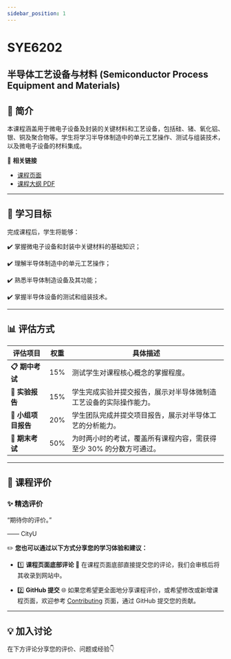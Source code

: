 ```yaml
---
sidebar_position: 1
---
```


# SYE6202
## 半导体工艺设备与材料 (Semiconductor Process Equipment and Materials)

## **📘 简介**
本课程涵盖用于微电子设备及封装的关键材料和工艺设备，包括硅、锗、氧化铝、银、铜及聚合物等。学生将学习半导体制造中的单元工艺操作、测试与组装技术，以及微电子设备的材料集成。

🔗 **相关链接**
- [课程页面](https://www.cityu.edu.hk/catalogue/pg/202425/course/SYE6202.htm)
- [课程大纲 PDF](https://www.cityu.edu.hk/catalogue/pg/202425/course/SYE6202.pdf)

---

## **🎯 学习目标**

完成课程后，学生将能够：

✔️ 掌握微电子设备和封装中关键材料的基础知识；

✔️ 理解半导体制造中的单元工艺操作；

✔️ 熟悉半导体制造设备及其功能；

✔️ 掌握半导体设备的测试和组装技术。

---

## **📊 评估方式**

| **评估项目**           | **权重** | **具体描述**                                                                                       |
|-----------------------|---------|---------------------------------------------------------------------------------------------------|
| **📋 期中考试**         | 15%      | 测试学生对课程核心概念的掌握程度。                                                                     |
| **📂 实验报告**         | 15%      | 学生完成实验并提交报告，展示对半导体微制造工艺设备的实际操作能力。                                           |
| **📂 小组项目报告**      | 20%      | 学生团队完成并提交项目报告，展示对半导体工艺的分析能力。                                                 |
| **📝 期末考试**         | 50%      | 为时两小时的考试，覆盖所有课程内容，需获得至少 30% 的分数方可通过。                                          |

---

## **💬 课程评价**

### ✨ **精选评价**
<div className={commentStyles.commentBox}>
    <p className={commentStyles.commentText}>
        “期待你的评价。”
    </p>
    <p className={commentStyles.commentAuthor}>—— CityU</p>
</div>

✏️ **您也可以通过以下方式分享您的学习体验和建议：**

- 1️⃣ **课程页面底部评论**
💬 在课程页面底部直接提交您的评论，我们会审核后将其收录到网站中。

- 2️⃣ **GitHub 提交**
🌐 如果您希望更全面地分享课程评价，或希望修改或新增课程页面，欢迎参考 [Contributing](https://penjc.github.io/cityU-navigator/contributing) 页面，通过 GitHub 提交您的贡献。

---

## **💡 加入讨论**

在下方评论分享您的评价、问题或经验👇
<Utterances />